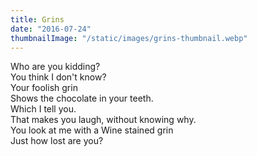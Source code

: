 ```yaml
---
title: Grins
date: "2016-07-24"
thumbnailImage: "/static/images/grins-thumbnail.webp"
---
```


Who are you kidding?  
You think I don't know?  
Your foolish grin  
Shows the chocolate in your teeth.  
Which I tell you.  
That makes you laugh, without knowing why.  
You look at me with a Wine stained grin  
Just how lost are you?  